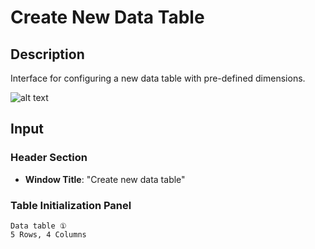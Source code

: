 # Create New Data Table

## Description
Interface for configuring a new data table with pre-defined dimensions.

![alt text](../../../assets/datatable/create-new-data-table.png)

## Input

### Header Section
- **Window Title**: "Create new data table"

### Table Initialization Panel

```plaintext
Data table ①
5 Rows, 4 Columns


